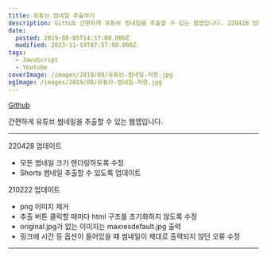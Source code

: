 ```yaml
---
title: 유튜브 썸네일 추출하기
description: Github 간편하게 유튜브 썸네일을 추출할 수 있는 웹앱입니다. 220428 업데이트 모든 썸네일 크기 렌더링하도록 수정 Shorts 썸네일 추출할 수 있도록 업데이트 210222 업데이트 png 이미지 제거 추출 버튼 클릭할 때마다 html 구조를 초기화하지 않도록 수정 original.jpg가 없는 이미지는 maxresdefault.jpg 출력 링크에 시간 등 옵션이 들어있을 때 썸네일이 제대로 출력되지 않던 오류 수정 Export Thumbnails 사용법
date:
  posted: 2019-08-05T14:37:00.000Z
  modified: 2023-11-19T07:57:00.000Z
tags:
  - JavaScript
  - Youtube
coverImage: /images/2019/08/유튜브-썸네일-저장.jpg
ogImage: /images/2019/08/유튜브-썸네일-저장.jpg
---
```


[Github](https://github.com/marshallku/Youtube-Thumbnail-Downloader)

간편하게 유튜브 썸네일을 추출할 수 있는 웹앱입니다.

---

220428 업데이트

* 모든 썸네일 크기 렌더링하도록 수정
* Shorts 썸네일 추출할 수 있도록 업데이트

210222 업데이트

* png 이미지 제거
* 추출 버튼 클릭할 때마다 html 구조를 초기화하지 않도록 수정
* original.jpg가 없는 이미지는 maxresdefault.jpg 출력
* 링크에 시간 등 옵션이 들어있을 때 썸네일이 제대로 출력되지 않던 오류 수정

---

<style dangerouslySetInnerHTML={{ __html: ".form{display:flex;max-width:700px;margin:0 auto}.form__input{width:100%;border:1px solid #aaa;border-radius:30px;outline:0;padding:.2rem .5rem}.form__submit{display:inline-block;margin-left:10px;padding:.2rem .5rem;border:none;border-radius:4px;box-shadow:#aaa 0 0 0 2px inset;flex-shrink:0;text-decoration:none;text-align:center;cursor:pointer}@media (any-hover: hover){.form__submit{transition:color .2s cubic-bezier(.39,.5,.15,1.36),box-shadow .2s cubic-bezier(.39,.5,.15,1.36)}.form__submit:hover{color:#fff;box-shadow:#aaa 0 0 0 40px inset}}.result{position:relative;display:inline-block;width:clamp(0px,100%,calc(1280px + 2rem));margin:1rem auto 0;padding:1rem;border:1px solid rgba(0,0,0,.35);text-align:center}.result__title{position:absolute;top:0;left:50%;padding:0 10px;background-color:var(--bg-color);transform:translate3d(-50%,-50%,0)}.result__thumbnail{display:flex;flex-direction:column;gap:1rem}.result__thumbnail img{max-width:100%}" }} />
<form className="form">
    <input type="text" className="form__input" name="uri" placeholder="URI of Youtube video" />
    <button type="submit" className="form__submit">Export</button>
</form>
<div className="result" style={{ display: "none" }}>
    <div className="result__title">Thumbnails</div>
    <div className="result__thumbnail"></div>
</div>
<script src="/youtube-thumbnail-extractor/index.js" defer />

---

### 사용법

1. 추출하고 싶은 비디오의 링크를 "URI of Youtube video"라 적힌 칸에 붙여 넣습니다.
2. "Export" 버튼을 클릭합니다.
3. 추출된 이미지를 우클릭합니다.
4. "다른 이름으로 이미지 저장"을 클릭한 후 저장합니다. (참고: 아래에 있는 이미지일수록 크기가 작습니다)